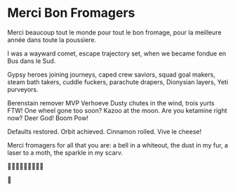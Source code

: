 # Merci Bon Fromagers

Merci beaucoup tout le monde
pour tout le bon fromage,
pour la meilleure année
dans toute la poussìere.

I was a wayward comet,
escape trajectory set,
when we became fondue
en Bus dans le Sud.

Gypsy heroes
joining journeys,
caped crew saviors,
squad goal makers,
steam bath takers,
cuddle fuckers,
parachute drapers,
Dionysian layers,
Yeti purveyors.

Berenstain remover
MVP Verhoeve
Dusty chutes in the wind,
trois yurts FTW!
One wheel gone too soon?
Kazoo at the moon.
Are you ketamine right now?
Deer God! Boom Pow!

Defaults restored.
Orbit achieved.
Cinnamon rolled.
Vive le cheese!

Merci fromagers
for all that you are:
a bell in a whiteout,
the dust in my fur,
a laser to a moth,
the sparkle in my scarv.

🤗🤗🤗🤗🤗🤗🤗🤗🤗

🐻